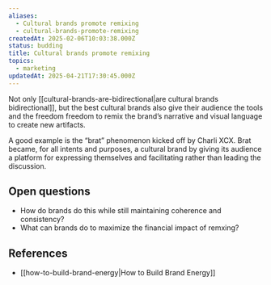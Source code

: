 ```yaml
---
aliases:
  - Cultural brands promote remixing
  - cultural-brands-promote-remixing
createdAt: 2025-02-06T10:03:38.000Z
status: budding
title: Cultural brands promote remixing
topics:
  - marketing
updatedAt: 2025-04-21T17:30:45.000Z
---
```

Not only [[cultural-brands-are-bidirectional|are cultural brands bidirectional]], but the best cultural brands also give their audience the tools and the freedom freedom to remix the brand’s narrative and visual language to create new artifacts.

A good example is the “brat” phenomenon kicked off by Charli XCX. Brat became, for all intents and purposes, a cultural brand by giving its audience a platform for expressing themselves and facilitating rather than leading the discussion.

## Open questions

- How do brands do this while still maintaining coherence and consistency?
- What can brands do to maximize the financial impact of remxing?

## References

- [[how-to-build-brand-energy|How to Build Brand Energy]]
